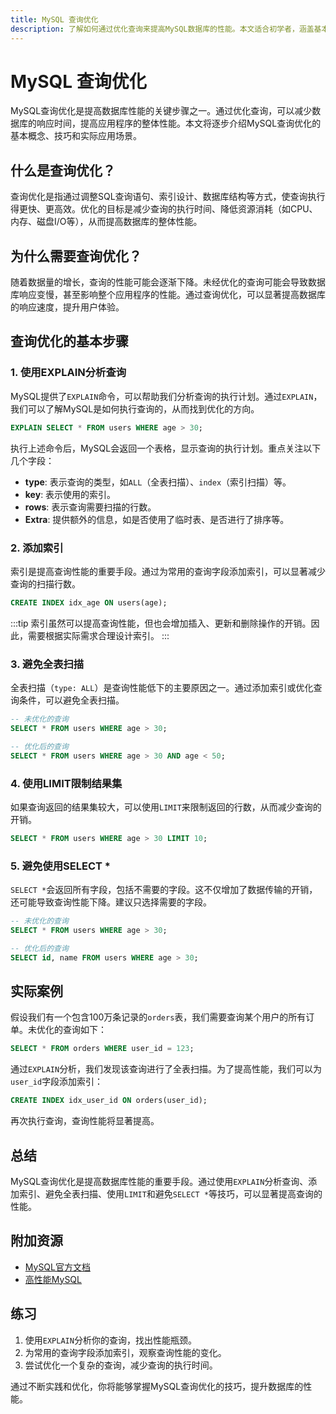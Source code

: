 ```yaml
---
title: MySQL 查询优化
description: 了解如何通过优化查询来提高MySQL数据库的性能。本文适合初学者，涵盖基本概念、实际案例和优化技巧。
---
```


# MySQL 查询优化

MySQL查询优化是提高数据库性能的关键步骤之一。通过优化查询，可以减少数据库的响应时间，提高应用程序的整体性能。本文将逐步介绍MySQL查询优化的基本概念、技巧和实际应用场景。

## 什么是查询优化？

查询优化是指通过调整SQL查询语句、索引设计、数据库结构等方式，使查询执行得更快、更高效。优化的目标是减少查询的执行时间、降低资源消耗（如CPU、内存、磁盘I/O等），从而提高数据库的整体性能。

## 为什么需要查询优化？

随着数据量的增长，查询的性能可能会逐渐下降。未经优化的查询可能会导致数据库响应变慢，甚至影响整个应用程序的性能。通过查询优化，可以显著提高数据库的响应速度，提升用户体验。

## 查询优化的基本步骤

### 1. 使用EXPLAIN分析查询

MySQL提供了`EXPLAIN`命令，可以帮助我们分析查询的执行计划。通过`EXPLAIN`，我们可以了解MySQL是如何执行查询的，从而找到优化的方向。

```sql
EXPLAIN SELECT * FROM users WHERE age > 30;
```

执行上述命令后，MySQL会返回一个表格，显示查询的执行计划。重点关注以下几个字段：

- **type**: 表示查询的类型，如`ALL`（全表扫描）、`index`（索引扫描）等。
- **key**: 表示使用的索引。
- **rows**: 表示查询需要扫描的行数。
- **Extra**: 提供额外的信息，如是否使用了临时表、是否进行了排序等。

### 2. 添加索引

索引是提高查询性能的重要手段。通过为常用的查询字段添加索引，可以显著减少查询的扫描行数。

```sql
CREATE INDEX idx_age ON users(age);
```

:::tip
索引虽然可以提高查询性能，但也会增加插入、更新和删除操作的开销。因此，需要根据实际需求合理设计索引。
:::

### 3. 避免全表扫描

全表扫描（`type: ALL`）是查询性能低下的主要原因之一。通过添加索引或优化查询条件，可以避免全表扫描。

```sql
-- 未优化的查询
SELECT * FROM users WHERE age > 30;

-- 优化后的查询
SELECT * FROM users WHERE age > 30 AND age < 50;
```

### 4. 使用LIMIT限制结果集

如果查询返回的结果集较大，可以使用`LIMIT`来限制返回的行数，从而减少查询的开销。

```sql
SELECT * FROM users WHERE age > 30 LIMIT 10;
```

### 5. 避免使用SELECT *

`SELECT *`会返回所有字段，包括不需要的字段。这不仅增加了数据传输的开销，还可能导致查询性能下降。建议只选择需要的字段。

```sql
-- 未优化的查询
SELECT * FROM users WHERE age > 30;

-- 优化后的查询
SELECT id, name FROM users WHERE age > 30;
```

## 实际案例

假设我们有一个包含100万条记录的`orders`表，我们需要查询某个用户的所有订单。未优化的查询如下：

```sql
SELECT * FROM orders WHERE user_id = 123;
```

通过`EXPLAIN`分析，我们发现该查询进行了全表扫描。为了提高性能，我们可以为`user_id`字段添加索引：

```sql
CREATE INDEX idx_user_id ON orders(user_id);
```

再次执行查询，查询性能将显著提高。

## 总结

MySQL查询优化是提高数据库性能的重要手段。通过使用`EXPLAIN`分析查询、添加索引、避免全表扫描、使用`LIMIT`和避免`SELECT *`等技巧，可以显著提高查询的性能。

## 附加资源

- [MySQL官方文档](https://dev.mysql.com/doc/)
- [高性能MySQL](https://www.oreilly.com/library/view/high-performance-mysql/9781449332471/)

## 练习

1. 使用`EXPLAIN`分析你的查询，找出性能瓶颈。
2. 为常用的查询字段添加索引，观察查询性能的变化。
3. 尝试优化一个复杂的查询，减少查询的执行时间。

通过不断实践和优化，你将能够掌握MySQL查询优化的技巧，提升数据库的性能。